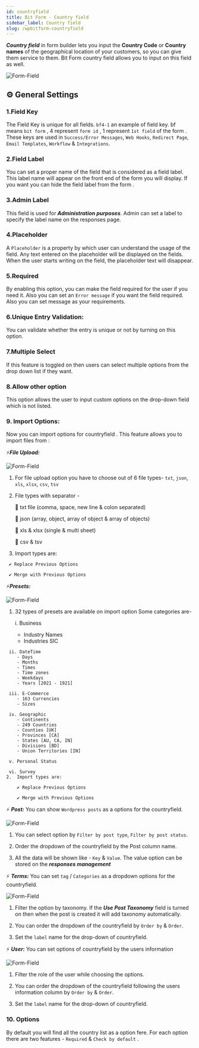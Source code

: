 ```yaml
---
id: countryfield
title: Bit Form - Country field
sidebar_label: Country field
slug: /wpbitform-countryfield
---
```



***Country field***  in form builder lets you input the **Country Code** or **Country names** of the geographical location of your customers, so you can give them service to them. Bit Form country field allows you to input on this field as well. 

<Image
     src="Field-Types/CountryField-Bit-Form"
     alt="Form-Field"
     w="1900"
     h="350"
   />

## ⚙ General Settings 

### 1.Field Key
The Field Key is unique for all fields. `bf4-1` an example of field key. bf means `bit form` , 4 represent `form id` , 1 represent `1st field` of the form . These keys are used in `Success/Error Messages`, `Web Hooks`, `Redirect Page`, `Email Templates`, `Workflow` & `Integrations`.
### 2.Field Label
You can set a proper name of the field that is considered as a field label. This label name will appear on the front end of the form you will display. If you want you can hide the field label from the form .
### 3.Admin Label 
This field is used for **_Administration purposes_**. Admin can set a label to specify the label name on the responses page.
### 4.Placeholder
A `Placeholder` is a property by which user can understand the usage of the field. Any text entered on the placeholder will be displayed on the fields. When the user starts writing on the field, the placeholder text will disappear.   

### 5.Required
By enabling this option, you can make the field required for the user if you need it. Also you can set an `Error message` if you want the field required. Also you can set message as your requirements.

### 6.Unique Entry Validation:
You can validate whether the entry is unique or not by turning on this option.

### 7.Multiple Select
If this feature is toggled on then users can select multiple options from the drop down list if they want.

### 8.Allow other option
This option allows the user to input custom options on the drop-down field which is not listed.

### 9. Import Options:
Now you can import options for countryfield . This feature allows you to import files from :

⚡**_File Upload:_**

   <Image
     src="Field-Types/CountryField-Bit-Form2"
     alt="Form-Field"
     w="1900"
     h="300"
   />

   1. For file upload option you have to choose out of 6 file types- `txt`, `json`,
      `xls`, `xlsx`, `csv`, `tsv`
   2. File types with separator -

      🔰 txt file (comma, space, new line & colon separated)

      🔰 json (array, object, array of object & array of objects)

      🔰 xls & xlsx (single & multi sheet)

      🔰 csv & tsv

   3. Import types are:

     ✔ Replace Previous Options

     ✔ Merge with Previous Options

     
⚡**_Presets:_**

 <Image
     src="Field-Types/CountryField-Bit-Form3"
     alt="Form-Field"
     w="1900"
     h="300"
   />

   1. 32 types of presets are available on import option
        Some categories are-
        
        i. Business 
        - Industry Names
        - Industries SIC

     ii. DateTime 
        - Days
        - Months
        - Times
        - Time zones
        - Weekdays
        - Years [2021 - 1921]

     iii. E-Commerce 
        - 163 Currencies
        - Sizes

     iv. Geographic 
        - Continents
        - 249 Countries
        - Counties [UK]
        - Provinces [CA]
        - States [AU, CA, IN]
        - Divisions [BD]
        - Union Territories [IN]
        
     v. Personal Status

     vi. Survey
    2.  Import types are: 

        ✔ Replace Previous Options

        ✔ Merge with Previous Options
        

⚡ ***Post:***     You can show `Wordpress posts` as a options for the countryfield.

 <Image
     src="Field-Types/CountryField-Bit-Form4"
     alt="Form-Field"
     w="1900"
     h="300"
   />
   <br/>


1. You can select option by  `Filter by post type`, `Filter by post status`.

2. Order the dropdown of the countryfield by the Post column name.

3. All the data will be shown like - `Key` & `Value`. The value option can be stored on the ***responses management*** 


⚡ ***Terms:***
You can set `tag` / `Categories` as a dropdown options for the countryfield.

<Image
     src="Field-Types/CountryField-Bit-Form5"
     alt="Form-Field"
     w="1900"
     h="300"
   />
   <br/>

   1. Filter the option by taxonomy. If the ***Use Post Taxonomy*** field is turned on then when the post is created it will add taxonomy automatically.

   2. You can order the dropdown of the countryfield  by `Order by` &  `Order`.

   3. Set the `label` name for  the drop-down of countryfield. 

⚡ ***User:***
    You can set options of countryfield by the users information

 <Image
     src="Field-Types/CountryField-Bit-Form6"
     alt="Form-Field"
     w="1900"
     h="300"
   />
   <br/>

   1. Filter the role of the user while choosing the options.

   2. You can order the dropdown of the countryfield following the users information column by `Order by` &  `Order`.

   3. Set the `label` name for  the drop-down of countryfield. 

### 10.  Options 
By default you will find all the country list as a option fere. For each option there are two features - `Required` & `Check by default` .   